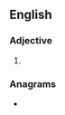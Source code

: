 ==English==

===Adjective===
{{head|en|adjective superlative form}}

# {{en-superlative of|airy}}

===Anagrams===
* {{l|en|arities}}